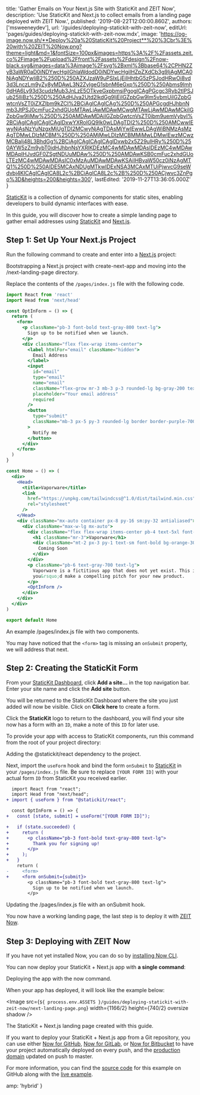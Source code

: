 
  title: 'Gather Emails on Your Next.js Site with StaticKit and ZEIT Now',
  description:
    'Use StaticKit and Next.js to collect emails from a landing page deployed with ZEIT Now.',
  published: '2019-08-22T12:00:00.860Z',
  authors: ['msweeneydev'],
  url: '/guides/deploying-statickit-with-zeit-now',
  editUrl: 'pages/guides/deploying-statickit-with-zeit-now.mdx',
  image:
    'https://og-image.now.sh/**Deploy%20a%20StaticKit%20Project**%20%3Cbr%3E%20with%20ZEIT%20Now.png?theme=light&md=1&fontSize=100px&images=https%3A%2F%2Fassets.zeit.co%2Fimage%2Fupload%2Ffront%2Fassets%2Fdesign%2Fnow-black.svg&images=data%3Aimage%2Fsvg%2Bxml%3Bbase64%2CPHN2ZyB3aWR0aD0iNDYwcHgiIGhlaWdodD0iNDYwcHgiIHZpZXdCb3g9IjAgMCA0NjAgNDYwIiB2%250D%250AZXJzaW9uPSIxLjEiIHhtbG5zPSJodHRwOi8vd3d3LnczLm9yZy8yMDAwL3N2ZyIgeG1sbnM6eGxp%250D%250Abms9Imh0dHA6Ly93d3cudzMub3JnLzE5OTkveGxpbmsiPgogICAgPGcgc3Ryb2tlPSJub25lIiBz%250D%250AdHJva2Utd2lkdGg9IjEiIGZpbGw9Im5vbmUiIGZpbGwtcnVsZT0iZXZlbm9kZCI%2BCiAgICAgICAg%250D%250APGcgdHJhbnNmb3JtPSJ0cmFuc2xhdGUoMTAwLjAwMDAwMCwgMTAwLjAwMDAwMCkiIGZpbGw9IiMw%250D%250AMDAwMDAiIGZpbGwtcnVsZT0ibm9uemVybyI%2BCiAgICAgICAgICAgIDxwYXRoIGQ9Ik0wLDAgTDI2%250D%250AMCwwIEwyNjAsNzYuNzgxMjUgTDI2MCwyNjAgTDAsMjYwIEwwLDAgWiBNMzAsMzAgTDMwLDIzMCBM%250D%250AMjMwLDIzMCBMMjMwLDMwIEwzMCwzMCBaIj48L3BhdGg%2BCiAgICAgICAgICAgIDxwb2x5Z29uIHRy%250D%250AYW5zZm9ybT0idHJhbnNsYXRlKDEzMC4wMDAwMDAsIDEzMC4wMDAwMDApIHJvdGF0ZSgtNDUuMDAw%250D%250AMDAwKSB0cmFuc2xhdGUoLTEzMC4wMDAwMDAsIC0xMzAuMDAwMDAwKSAiIHBvaW50cz0iNzAgMTQ1%250D%250AIDE5MCAxNDUgMTkwIDExNSA3MCAxMTUiPjwvcG9seWdvbj4KICAgICAgICA8L2c%2BCiAgICA8L2c%2B%250D%250ACjwvc3ZnPgo%3D&heights=200&heights=300',
  lastEdited: '2019-11-27T13:36:05.000Z'
}

[StaticKit](https://statickit.com/) is a collection of dynamic components for static sites, enabling developers to build dynamic interfaces with ease.

In this guide, you will discover how to create a simple landing page to gather email addresses using [StaticKit](https://statickit.com/) and [Next.js](https://nextjs.org/).

## Step 1: Set Up Your Next.js Project

Run the following command to create and enter into a [Next.js](https://nextjs.org/) project:

<Snippet dark text="npm init next-app next-landing-page && cd next-landing-page" />
<Caption>Bootstrapping a Next.js project with <InlineCode>create-next-app</InlineCode> and moving into the <InlineCode>/next-landing-page</InlineCode> directory.</Caption>

Replace the contents of the `/pages/index.js` file with the following code.

```jsx
import React from 'react'
import Head from 'next/head'

const OptInForm = () => {
  return (
    <form>
      <p className="pb-3 font-bold text-gray-800 text-lg">
        Sign up to be notified when we launch.
      </p>
      <div className="flex flex-wrap items-center">
        <label htmlFor="email" className="hidden">
          Email Address
        </label>
        <input
          id="email"
          type="email"
          name="email"
          className="flex-grow mr-3 mb-3 p-3 rounded-lg bg-gray-200 text-gray-700 text-lg border border-gray-200 focus:outline-none focus:border-gray-500 focus:bg-white"
          placeholder="Your email address"
          required
        />
        <button
          type="submit"
          className="mb-3 px-5 py-3 rounded-lg border border-purple-700 bg-purple-700 text-lg font-bold text-white"
        >
          Notify me
        </button>
      </div>
    </form>
  )
}

const Home = () => (
  <div>
    <Head>
      <title>Vaporware</title>
      <link
        href="https://unpkg.com/tailwindcss@^1.0/dist/tailwind.min.css"
        rel="stylesheet"
      />
    </Head>
    <div className="mx-auto container px-8 py-16 sm:py-32 antialiased">
      <div className="max-w-lg mx-auto">
        <div className="flex flex-wrap items-center pb-4 text-5xl font-bold text-gray-800">
          <h1 className="mr-3">Vaporware</h1>
          <div className="mt-2 px-3 py-1 text-sm font-bold bg-orange-300 text-orange-800 rounded-full">
            Coming Soon
          </div>
        </div>
        <p className="pb-6 text-gray-700 text-lg">
          Vaporware is a fictitious app that does not yet exist. This is where
          you&rsquo;d make a compelling pitch for your new product.
        </p>
        <OptInForm />
      </div>
    </div>
  </div>
)

export default Home
```

<Caption>
  An example <InlineCode>/pages/index.js</InlineCode> file with two components.
</Caption>

You may have noticed that the `<form>` tag is missing an `onSubmit` property, we will address that next.

## Step 2: Creating the StaticKit Form

From your [StaticKit Dashboard](https://app.statickit.com/), click **Add a site...** in the top navigation bar. Enter your site name and click the **Add site** button.

You will be returned to the StaticKit Dashboard where the site you just added will now be visible. Click on **Click here** to create a form.

Click the **StaticKit** logo to return to the dashboard, you will find your site now has a form with an `ID`, make a note of this `ID` for later use.

To provide your app with access to StaticKit components, run this command from the root of your project directory:

<Snippet dark text="npm install @statickit/react" />
<Caption>Adding the <InlineCode>@statickit/react</InlineCode> dependency to the project.</Caption>

Next, import the `useForm` hook and bind the form `onSubmit` to [StaticKit](https://statickit.com/) in your `/pages/index.js` file. Be sure to replace `[YOUR FORM ID]` with your actual form `ID` from StaticKit you received earlier.

```diff
  import React from "react";
  import Head from "next/head";
+ import { useForm } from "@statickit/react";

  const OptInForm = () => {
+   const [state, submit] = useForm("[YOUR FORM ID]");

+   if (state.succeeded) {
+     return (
+       <p className="pb-3 font-bold text-gray-800 text-lg">
+         Thank you for signing up!
+       </p>
+     );
+   }
    return (
-     <form>
+     <form onSubmit={submit}>
        <p className="pb-3 font-bold text-gray-800 text-lg">
          Sign up to be notified when we launch.
        </p>
```

<Caption>
  Updating the <InlineCode>/pages/index.js</InlineCode> file with an onSubmit
  hook.
</Caption>

You now have a working landing page, the last step is to deploy it with [ZEIT Now](/now).

## Step 3: Deploying with ZEIT Now

If you have not yet installed Now, you can do so by [installing Now CLI](/download).

You can now deploy your StaticKit + Next.js app with **a single command**:

<Snippet dark text="now" />

<Caption>
  Deploying the app with the <InlineCode>now</InlineCode> command.
</Caption>

When your app has deployed, it will look like the example below:

<Image
  src={`${
    process.env.ASSETS
  }/guides/deploying-statickit-with-zeit-now/next-landing-page.png`}
  width={1166/2}
  height={740/2}
  oversize
  shadow
/>
<Caption>
  The StaticKit + Next.js landing page created with this guide.
</Caption>

If you want to deploy your StaticKit + Next.js app from a Git repository, you can use either [Now for GitHub](/docs/v2/more/now-for-github), [Now for GitLab](/docs/v2/more/now-for-gitlab), or [Now for Bitbucket](/docs/v2/more/now-for-bitbucket) to have your project automatically deployed on every push, and the [production domain](https://zeit.co/docs/v2/custom-domains/#adding-a-domain) updated on push to master.

For more information, you can find the [source code](https://github.com/levelhq/statickit-examples/tree/master/next-landing-page) for this example on GitHub along with the [live example](https://next-landing-page.now-examples.now.sh/).


  amp: 'hybrid'
}
